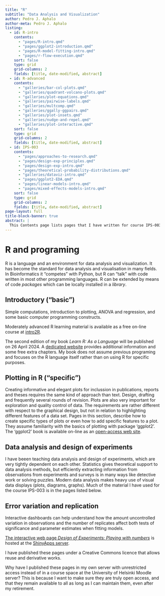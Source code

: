 ```yaml
---
title: "R"
subtitle: "Data Analysis and Visualization"
author: Pedro J. Aphalo
author-meta: Pedro J. Aphalo
listing:
  - id: R-intro
    contents:
      - "pages/R-intro.qmd"
      - "pages/ggplot2-introduction.qmd"
      - "pages/R-model-fitting-intro.qmd"
      - "pages/r-flow-execution.qmd"
    sort: false
    type: grid
    grid-columns: 2
    fields: [title, date-modified, abstract]
  - id: R-advanced
    contents:
      - "galleries/bar-col-plots.qmd"
      - "galleries/quadrant-volcano-plots.qmd"
      - "galleries/plot-equations.qmd"
      - "galleries/pairwise-labels.qmd"
      - "galleries/multcomp.qmd"
      - "galleries/ggally-ggpairs.qmd"
      - "galleries/plot-insets.qmd"
      - "galleries/nudge-and-repel.qmd"
      - "galleries/plot-interactive.qmd"
    sort: false
    type: grid
    grid-columns: 2
    fields: [title, date-modified, abstract]
  - id: IPS-003
    contents:
      - "pages/approaches-to-research.qmd"
      - "pages/design-exp-principles.qmd"
      - "pages/design-exp-intro.qmd"
      - "pages/theoretical-probability-distributions.qmd"
      - "galleries/dataviz-intro.qmd"
      - "pages/ggplot2-EDA.qmd"
      - "pages/linear-models-intro.qmd"
      - "pages/mixed-effects-models-intro.qmd"
    sort: false
    type: grid
    grid-columns: 2
    fields: [title, date-modified, abstract]
page-layout: full
title-block-banner: true
abstract: |
  This Contents page lists pages that I have written for course IPS-003 and for the R-peer-support meetings at the Viikki Campus of the University of Helsinki. The level of difficulty level varies from introductory to intermediate. I update these pages from time to time and I will add new pages from time to time.
---
```


# R and programing

R is a language and an environment for data analysis and visualization. It has
become the standard for data analysis and visualisation in many fields. In
Bioinformatics it "competes" with Python, but R can "talk" with code written in
most other programming languages. R can be extended by means of code _packages_
which can be locally installed in a _library_.

## Introductory ("basic")

Simple computations, introduction to plotting, ANOVA and regression, and
some basic computer programming constructs.

::: {#R-intro}
:::

Moderately advanced R learning material is available as a free on-line course at
[intro2R](https://alexd106.github.io/intro2R/index.html).

The second edition of my book _Learn R: As a Language_ will be published on 26 
April 2024. A [dedicated website](https://www.learnr-book.info/) provides 
additional information and some free extra chapters. My book does not assume
previous programing and focuses on the R language itself rather than on using
R for specific purposes.

## Plotting in R ("specific")

Creating informative and elegant plots for inclussion in publications, reports
and theses requires the same kind of approach than text. Design, drafting and
frequently several rounds of revision. Plots are also very important for
exploration and quality control of data. The requirements are rather different
with respect to the graphical design, but not in relation to highlighting
different features of a data set. Pages in this section, describe how to
create specific types of plots or even how to add specific features to a plot.
They assume familiarity with the basics of plotting with package 'ggplot2'.
The 'ggplot2' book is available on-line as an 
[open-access web site](https://ggplot2-book.org/).

::: {#R-advanced}
:::

## Data analysis and design of experiments

I have beeen teaching data analysis and design of experiments, which are very
tightly dependent on each other. Statistics gives theoretical support to data
analysis methods, but efficiently extracting information from observations from
experiments and surveys is in many ways like detective work or solving puzzles.
Modern data analysis makes heavy use of visual data displays (plots, diagrams,
graphs). Much of the material I have used for the course IPS-003 is in the pages
listed below.

::: {#IPS-003}
:::

::: callout-note
# Error variation and replication

Interactive dashboards can help understand how the amount uncontrolled variation
in observations and the number of replicates affect both tests of significance
and parameter estimates when fitting models.

[The interactive web page _Design of Experiments: Playing with numbers_](https://ips-003.shinyapps.io/design-experiments/) 
is hosted at the [ShinyApps server](https://www.shinyapps.io/).
:::

::: callout-tip
I have published these pages under a Creative Commons licence that allows
reuse and derivative works.

Why have I published these pages in my own server with unrestricted access 
instead of in a course space at the University of Helsinki Moodle
server? This is because I want to make sure they are truly
open access, and that they remain available to all as long as I can 
maintain them, even after my retirement.
:::
